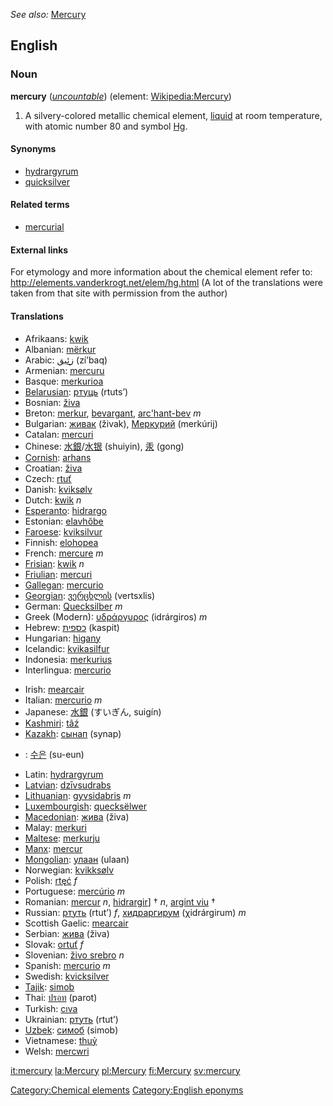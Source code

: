 ''See also:'' [[Mercury]]
==English==
{{elements|Hg|Gold|Au|Thallium|Ti}}
===Noun===
'''mercury''' (''[[uncountable]]'') (element: [[w:Mercury (element)|Wikipedia:Mercury]])

#A silvery-colored metallic chemical element, [[liquid]] at room temperature, with atomic number 80 and symbol [[Hg]].

====Synonyms====
*[[hydrargyrum]]
*[[quicksilver]]

====Related terms====
*[[mercurial]]

====External links====
For etymology and more information about the chemical element refer to:
http://elements.vanderkrogt.net/elem/hg.html
(A lot of the translations were taken from that site with permission from the author)

====Translations====
{{top}}
*Afrikaans: [[kwik]]
*Albanian: [[mërkur]]
*Arabic: [[زئبق]] (zí’baq)
*Armenian: [[mercuru]]
*Basque: [[merkurioa]]
*[[Belarusian]]: [[ртуць]] (rtuts’)
*Bosnian: [[živa]]
*Breton: [[merkur]], [[bevargant]], [[arc'hant-bev]] ''m''
*Bulgarian: [[живак]] (živak), [[Меркурий]] (merkúrij)
*Catalan: [[mercuri]]
*Chinese: [[水銀]]/[[水银]] (shuiyin), [[汞]] (gong)
*[[Cornish]]: [[arhans]]
*Croatian: [[živa]]
*Czech: [[rtuť]]
*Danish: [[kviksølv]]
*Dutch: [[kwik]] ''n''
*[[Esperanto]]: [[hidrargo]]
*Estonian: [[elavhõbe]]
*[[Faroese]]: [[kviksilvur]]
*Finnish: [[elohopea]]
*French: [[mercure]] ''m''
*[[Frisian]]: [[kwik]] ''n''
*[[Friulian]]: [[mercuri]]
*[[Gallegan]]: [[mercurio]]
*[[Georgian]]: [[ვერცხლის]] (vertsxlis)
*German: [[Quecksilber]] ''m''
*Greek (Modern): [[υδράργυρος]] (idrárgiros) ''m''
*Hebrew: [[כספית]] (kaspit)
*Hungarian: [[higany]]
*Icelandic: [[kvikasilfur]]
*Indonesia: [[merkurius]]
*Interlingua: [[mercurio]]
{{mid}}
*Irish: [[mearcair]]
*Italian: [[mercurio]] ''m''
*Japanese: [[水銀]] (すいぎん, suigín)
*[[Kashmiri]]: [[tãź]]
*[[Kazakh]]: [[сынап]] (synap)
*{{ko}}: [[수은]] (su-eun)
*Latin: [[hydrargyrum]]
*[[Latvian]]: [[dzīvsudrabs]]
*[[Lithuanian]]: [[gyvsidabris]] ''m''
*[[Luxembourgish]]: [[quecksëlwer]]
*[[Macedonian]]: [[жива]] (živa)
*Malay: [[merkuri]]
*[[Maltese]]: [[merkurju]]
*[[Manx]]: [[mercur]]
*[[Mongolian]]: [[улаан]] (ulaan)
*Norwegian: [[kvikksølv]]
*Polish: [[rtęć]] ''f''
*Portuguese: [[mercúrio]] ''m''
*Romanian: [[mercur]] ''n'', [[hidrargir]]] † ''n'', [[argint viu]] †
*Russian: [[ртуть]] (rtut’) ''f'', [[хидраргирум]] (χidrárgirum) ''m''
*Scottish Gaelic: [[mearcair]]
*Serbian: [[жива]] (živa)
*Slovak: [[ortuť]] ''f''
*Slovenian: [[živo srebro]] ''n''
*Spanish: [[mercurio]] ''m''
*Swedish: [[kvicksilver]]
*[[Tajik]]: [[simob]]
*Thai: [[ปรอท]] (parot)
*Turkish: [[cıva]]
*Ukrainian: [[ртуть]] (rtut’)
*[[Uzbek]]: [[симоб]] (simob)
*Vietnamese: [[thuỷ]]
*Welsh: [[mercwri]]
{{bottom}}

[[Category:Chemical elements]]
[[Category:English eponyms]]

[[it:mercury]]
[[la:Mercury]]
[[pl:Mercury]]
[[fi:Mercury]]
[[sv:mercury]]
